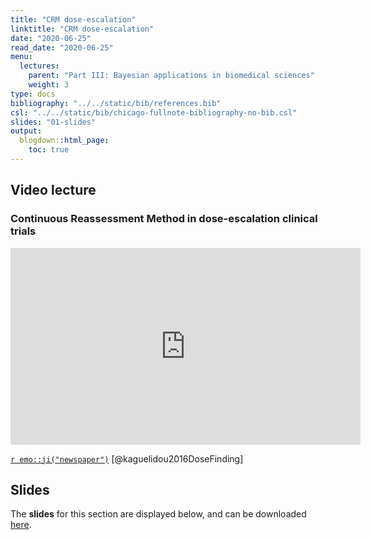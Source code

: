 ```yaml
---
title: "CRM dose-escalation"
linktitle: "CRM dose-escalation"
date: "2020-06-25"
read_date: "2020-06-25"
menu:
  lectures:
    parent: "Part III: Bayesian applications in biomedical sciences"
    weight: 3
type: docs
bibliography: "../../static/bib/references.bib"
csl: "../../static/bib/chicago-fullnote-bibliography-no-bib.csl"
slides: "01-slides"
output:
  blogdown::html_page:
    toc: true
---
```


## Video lecture

### Continuous Reassessment Method in dose-escalation clinical trials
<iframe width="560" height="315" src="https://www.youtube.com/embed/" frameborder="0" allow="accelerometer; autoplay; encrypted-media; gyroscope; picture-in-picture" allowfullscreen></iframe>

[`r emo::ji("newspaper")`](/readings/Kaguelidou2016_PlosOne.pdf) [@kaguelidou2016DoseFinding]


## Slides

The **slides** for this section are displayed below, and can be downloaded [here](/slides/slidesAppCRM.pdf).

<html>
<body>
  <object data="/slides/slidesAppCRM.pdf##view=fit" type="application/pdf" width="420" height="237">
        <embed src="/slides/slidesAppCRM.pdf##view=fit" type="application/pdf"/>
  </object>
</body>
</html>
